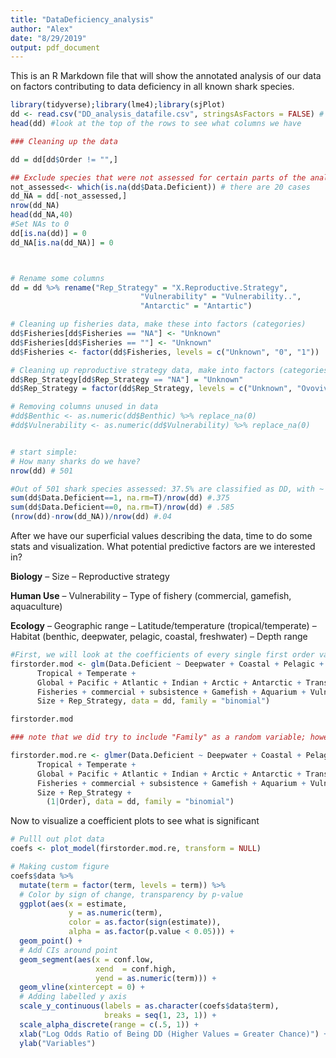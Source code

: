 ```yaml
---
title: "DataDeficiency_analysis"
author: "Alex"
date: "8/29/2019"
output: pdf_document
---
```


This is an R Markdown file that will show the annotated analysis of our data on factors contributing to data deficiency in all known shark species.

```r
library(tidyverse);library(lme4);library(sjPlot)
dd <- read.csv("DD_analysis_datafile.csv", stringsAsFactors = FALSE) # read in the data as a csv
head(dd) #look at the top of the rows to see what columns we have

### Cleaning up the data

dd = dd[dd$Order != "",]

## Exclude species that were not assessed for certain parts of the analysis
not_assessed<- which(is.na(dd$Data.Deficient)) # there are 20 cases
dd_NA = dd[-not_assessed,]
nrow(dd_NA)
head(dd_NA,40)
#Set NAs to 0
dd[is.na(dd)] = 0
dd_NA[is.na(dd_NA)] = 0



# Rename some columns
dd = dd %>% rename("Rep_Strategy" = "X.Reproductive.Strategy",
                             "Vulnerability" = "Vulnerability..",
                             "Antarctic" = "Antartic")

# Cleaning up fisheries data, make these into factors (categories)
dd$Fisheries[dd$Fisheries == "NA"] <- "Unknown"
dd$Fisheries[dd$Fisheries == ""] <- "Unknown"
dd$Fisheries <- factor(dd$Fisheries, levels = c("Unknown", "0", "1"))

# Cleaning up reproductive strategy data, make into factors (categories)
dd$Rep_Strategy[dd$Rep_Strategy == "NA"] = "Unknown"
dd$Rep_Strategy = factor(dd$Rep_Strategy, levels = c("Unknown", "Ovoviviparous", "Viviparous", "Oviparous"))

# Removing columns unused in data
#dd$Benthic <- as.numeric(dd$Benthic) %>% replace_na(0)
#dd$Vulnerability <- as.numeric(dd$Vulnerability) %>% replace_na(0)


# start simple: 
# How many sharks do we have?
nrow(dd) # 501 

#Out of 501 shark species assessed: 37.5% are classified as DD, with ~ 4% not evaluated
sum(dd$Data.Deficient==1, na.rm=T)/nrow(dd) #.375
sum(dd$Data.Deficient==0, na.rm=T)/nrow(dd) # .585
(nrow(dd)-nrow(dd_NA))/nrow(dd) #.04 
```

After we have our superficial values describing the data, time to do some stats and visualization. What potential predictive factors are we interested in?

**Biology** 
-- Size
-- Reproductive strategy

**Human Use**
-- Vulnerability
-- Type of fishery (commercial, gamefish, aquaculture)

**Ecology**
-- Geographic range
-- Latitude/temperature (tropical/temperate)
-- Habitat (benthic, deepwater, pelagic, coastal, freshwater)
-- Depth range


```r

#First, we will look at the coefficients of every single first order variable and extract p-values to see what we are dealing with
firstorder.mod <- glm(Data.Deficient ~ Deepwater + Coastal + Pelagic + Benthic + BrackishFreshwater +
      Tropical + Temperate + 
      Global + Pacific + Atlantic + Indian + Arctic + Antarctic + Trans.oceanic +
      Fisheries + commercial + subsistence + Gamefish + Aquarium + Vulnerability + 
      Size + Rep_Strategy, data = dd, family = "binomial")

firstorder.mod 

### note that we did try to include "Family" as a random variable; however, it was "rank deficient", which means that it was correlated with multiple other variables and therefore redundant. However, code is below

firstorder.mod.re <- glmer(Data.Deficient ~ Deepwater + Coastal + Pelagic + Benthic + BrackishFreshwater + 
      Tropical + Temperate + 
      Global + Pacific + Atlantic + Indian + Arctic + Antarctic + Trans.oceanic +
      Fisheries + commercial + subsistence + Gamefish + Aquarium + Vulnerability + 
      Size + Rep_Strategy +
        (1|Order), data = dd, family = "binomial")


```
Now to visualize a coefficient plots to see what is significant

```r
# Pulll out plot data
coefs <- plot_model(firstorder.mod.re, transform = NULL)

# Making custom figure
coefs$data %>%
  mutate(term = factor(term, levels = term)) %>%
  # Color by sign of change, transparency by p-value
  ggplot(aes(x = estimate,
             y = as.numeric(term),
             color = as.factor(sign(estimate)),
             alpha = as.factor(p.value < 0.05))) +
  geom_point() + 
  # Add CIs around point
  geom_segment(aes(x = conf.low,
                   xend  = conf.high,
                   yend = as.numeric(term))) +
  geom_vline(xintercept = 0) +
  # Adding labelled y axis
  scale_y_continuous(labels = as.character(coefs$data$term),
                     breaks = seq(1, 23, 1)) +
  scale_alpha_discrete(range = c(.5, 1)) +
  xlab("Log Odds Ratio of Being DD (Higher Values = Greater Chance)") +
  ylab("Variables")
```